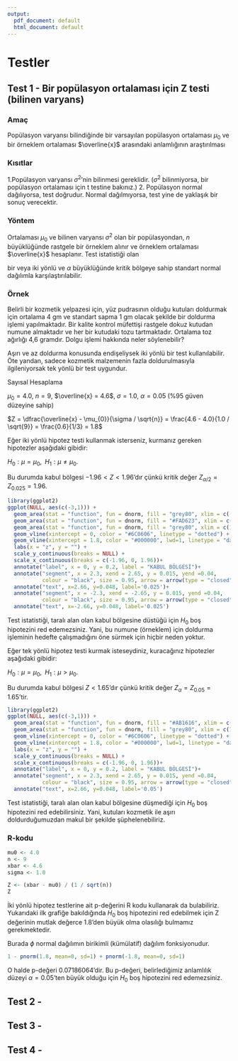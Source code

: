 ```yaml
---
output:
  pdf_document: default
  html_document: default
---
```

# Testler {#tests}

## Test 1 - Bir popülasyon ortalaması için Z testi (bilinen varyans)

### Amaç

Popülasyon varyansı bilindiğinde bir varsayılan popülasyon ortalaması $\mu_{0}$ ve bir örneklem ortalaması $\overline{x}$ arasındaki anlamlığının araştırılması

### Kısıtlar

1.Popülasyon varyansı $\sigma^{2}$'nin bilinmesi gereklidir. ($\sigma^{2}$ bilinmiyorsa, bir popülasyon ortalaması için t testine bakınız.)
2. Popülasyon normal dağılıyorsa, test doğrudur. Normal dağılmıyorsa, test yine de yaklaşık bir sonuç verecektir.

### Yöntem

Ortalaması $\mu_{0}$ ve bilinen varyansı $\sigma^{2}$ olan bir popülasyondan, $n$ büyüklüğünde rastgele bir örneklem alınır ve örneklem ortalaması $\overline{x}$ hesaplanır. Test istatistiği olan

\begin{equation}
Z = \frac{\overline{x} - \mu_{0}}{\sigma / \sqrt{n}}
\end{equation}

bir veya iki yönlü ve $\alpha$ büyüklüğünde kritik bölgeye sahip standart normal dağılımla karşılaştırılabilir.

### Örnek

Belirli bir kozmetik yelpazesi için, yüz pudrasının olduğu kutuları doldurmak için ortalama 4 gm ve standart sapma 1 gm olacak şekilde bir doldurma işlemi yapılmaktadır. Bir kalite kontrol müfettişi rastgele dokuz kutudan numune almaktadır ve her bir kutudaki tozu tartmaktadır. Ortalama toz ağırlığı 4,6 gramdır. Dolgu işlemi hakkında neler söylenebilir? 

Aşırı ve az doldurma konusunda endişeliysek iki yönlü bir test kullanılabilir. Öte yandan, sadece kozmetik malzemenin fazla doldurulmasıyla ilgileniyorsak tek yönlü bir test uygundur.

Sayısal Hesaplama

$\mu_{0} = 4.0$, $n=9$, $\overline{x} = 4.6$, $\sigma = 1.0$, $\alpha = 0.05$ ($\%95$ güven düzeyine sahip)

$Z =  \dfrac{\overline{x} - \mu_{0}}{\sigma / \sqrt{n}} =  \frac{4.6 - 4.0}{1.0 / \sqrt{9}} = \frac{0.6}{1/3} = 1.8$

Eğer iki yönlü hipotez testi kullanmak isterseniz, kurmanız gereken hipotezler aşağıdaki gibidir:

$H_{0}: \mu = \mu_{0},\,\,\, H_{1}: \mu \neq \mu_{0}$. 

Bu durumda kabul bölgesi $−1.96 < Z < 1.96$'dır çünkü kritik değer $Z_{\alpha/2} = Z_{0.025} = 1.96$.

```r
library(ggplot2)
ggplot(NULL, aes(c(-3,1))) +
  geom_area(stat = "function", fun = dnorm, fill = "grey80", xlim = c(-3, -1.96)) +
  geom_area(stat = "function", fun = dnorm, fill = "#FAD623", xlim = c(-1.96, 1.96)) +
  geom_area(stat = "function", fun = dnorm, fill = "grey80", xlim = c(1.96, 3)) +
  geom_vline(xintercept = 0, color = "#6C0606", linetype = "dotted") +
  geom_vline(xintercept = 1.8, color = "#000000", lwd=1, linetype = "dashed") +
  labs(x = "z", y = "") +
  scale_y_continuous(breaks = NULL) +
  scale_x_continuous(breaks = c(-1.96, 0, 1.96))+
  annotate("label", x = 0, y = 0.2, label = "KABUL BÖLGESİ")+
  annotate("segment", x = 2.3, xend = 2.65, y = 0.015, yend =0.04,
           colour = "black", size = 0.95, arrow = arrow(type = "closed", length = unit(0.02, "npc"))) +
  annotate("text", x=2.66, y=0.048, label='0.025')+
  annotate("segment", x = -2.3, xend = -2.65, y = 0.015, yend =0.04,
           colour = "black", size = 0.95, arrow = arrow(type = "closed", length = unit(0.02, "npc"))) +
  annotate("text", x=-2.66, y=0.048, label='0.025')
```

Test istatistiği, taralı alan olan kabul bölgesine düstüğü için $H_{0}$ boş hipotezini red edemezsiniz. Yani, bu numune (örneklem) için doldurma işleminin hedefte çalışmadığını öne sürmek için hiçbir neden yoktur.

Eğer tek yönlü hipotez testi kurmak isteseydiniz, kuracağınız hipotezler aşağıdaki gibidir:

$H_{0}: \mu = \mu_{0},\,\,\, H_{1}: \mu > \mu_{0}$.

Bu durumda kabul bölgesi $Z < 1.65$'dır çünkü kritik değer $Z_{\alpha} = Z_{0.05} = 1.65$'tir.

```r
library(ggplot2)
ggplot(NULL, aes(c(-3,1))) +
  geom_area(stat = "function", fun = dnorm, fill = "#AB1616", xlim = c(-3, 1.65)) +
  geom_area(stat = "function", fun = dnorm, fill = "grey80", xlim = c(1.65, 3)) +
  geom_vline(xintercept = 0, color = "#6C0606", linetype = "dotted") +
  geom_vline(xintercept = 1.8, color = "#000000", lwd=1, linetype = "dashed") +
  labs(x = "z", y = "") +
  scale_y_continuous(breaks = NULL) +
  scale_x_continuous(breaks = c(-1.96, 0, 1.96))+
  annotate("label", x = 0, y = 0.2, label = "KABUL BÖLGESİ")+
  annotate("segment", x = 2.3, xend = 2.65, y = 0.015, yend =0.04,
           colour = "black", size = 0.95, arrow = arrow(type = "closed", length = unit(0.02, "npc"))) +
  annotate("text", x=2.66, y=0.048, label='0.05')
```

Test istatistiği, taralı alan olan kabul bölgesine düşmediği için $H_{0}$ boş hipotezini red edebilirsiniz. Yani, kutuları kozmetik ile aşırı doldurduğumuzdan makul bir şekilde şüphelenebiliriz.

### R-kodu

```r

mu0 <- 4.0
n <- 9
xbar <- 4.6
sigma <- 1.0

Z <- (xbar - mu0) / (1 / sqrt(n))
Z
```

İki yönlü hipotez testlerine ait p-değerini R kodu kullanarak da bulabiliriz. Yukarıdaki ilk grafiğe bakıldığında  $H_{0}$ boş hipotezini red edebilmek için Z değerinin mutlak değerce 1.8'den büyük olma olasılığı bulmamız gerekmektedir.

\begin{equation}
\begin{split}
P \left( |Z| \geq 1.8 \right) &= P(Z \geq 1.8) + P(Z \leq -1.8) \\
&= 1 - P(Z \leq 1.8) + P(Z \leq -1.8) \\
&= 1 - \phi(1.8) +\phi(-1.8)\\
\end{split}
\end{equation}

Burada $\phi$ normal dağılımın birikimli (kümülatif) dağılım fonksiyonudur.

```r
1 - pnorm(1.8, mean=0, sd=1) + pnorm(-1.8, mean=0, sd=1)
```

O halde p-değeri 0.07186064'dir. Bu p-değeri, belirlediğimiz anlamlılık düzeyi $\alpha = 0.05$'ten büyük olduğu için $H_{0}$ boş hipotezini red edemezsiniz.

## Test 2 - 

## Test 3 - 

## Test 4 - 